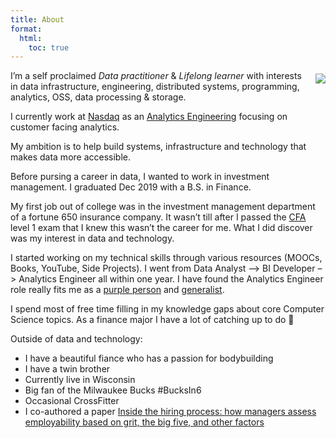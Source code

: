 ```yaml
---
title: About
format:
  html:
    toc: true
---
```

<img src="assets/images/profile2.jpg" style="border-radius: 5%; margin-left:15px; overflow: hidden; margin-top: 5px" align="right">

I'm a self proclaimed *Data practitioner* & *Lifelong learner* with interests in data infrastructure, engineering, distributed systems, programming, analytics, OSS, data processing & storage. 

I currently work at [Nasdaq](https://www.nasdaq.com/) as an [Analytics Engineering](https://www.getdbt.com/what-is-analytics-engineering/) focusing on customer facing analytics. 

My ambition is to help build systems, infrastructure and technology that makes data more accessible.

Before pursing a career in data, I wanted to work in investment management. I graduated Dec 2019 with a B.S. in Finance.

My first job out of college was in the investment management department of a fortune 650 insurance company. It wasn't till after I passed the [CFA](https://www.cfainstitute.org/en/programs/cfa/charter) level 1 exam that I knew this wasn't the career for me. What I did discover was my interest in data and technology. 

I started working on my technical skills through various resources (MOOCs, Books, YouTube, Side Projects). I went from Data Analyst --> BI Developer --> Analytics Engineer all within one year. I have found the Analytics Engineer role really fits me as a [purple person](https://www.getdbt.com/blog/we-the-purple-people/) and [generalist](https://www.youtube.com/watch?v=wB0ulHmvU7E). 

I spend most of free time filling in my knowledge gaps about core Computer Science topics. As a finance major I have a lot of catching up to do 🙂

Outside of data and technology: 

- I have a beautiful fiance who has a passion for bodybuilding
- I have a twin brother 
- Currently live in Wisconsin 
- Big fan of the Milwaukee Bucks #BucksIn6
- Occasional CrossFitter
- I co-authored a paper [Inside the hiring process: how managers assess employability based on grit, the big five, and other factors ](https://www.researchgate.net/publication/335182644_Inside_the_hiring_process_how_managers_assess_employability_based_on_grit_the_big_five_and_other_factors)
